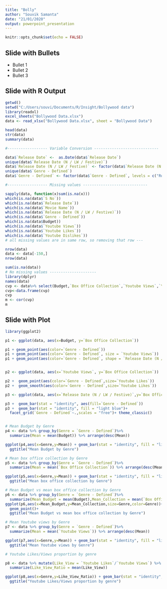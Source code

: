 ```yaml
---
title: "Bolly"
author: "Souvik Samanta"
date: "21/01/2020"
output: powerpoint_presentation
---
```


```r
knitr::opts_chunk$set(echo = FALSE)
```



## Slide with Bullets

- Bullet 1
- Bullet 2
- Bullet 3

## Slide with R Output

```r
getwd()
setwd("C:/Users/souvi/Documents/R/Insight/Bollywood data")
library(readxl)
excel_sheets("Bollywood Data.xlsx")
data <- read_xlsx("Bollywood Data.xlsx", sheet = "Bollywood Data")

head(data)
str(data)
summary(data)

#------------------ Variable Conversion -----------------------------

data$`Release Date` <-  as.Date(data$`Release Date`)
unique(data$`Release Date (N / LW / Festive)`)
data$`Release Date (N / LW / Festive)` <- factor(data$`Release Date (N / LW / Festive)`, levels = c("LW","N","HS","FS"), labels = c("Long weekend", "Normal", "Holiday season", "Festive season") )
unique(data$`Genre - Defined`)
data$`Genre - Defined` <- factor(data$`Genre - Defined`, levels = c("Romance" ,"Thriller","Comedy","Drama","Action"))

#------------------ Missing values -----------------------------

sapply(data, function(x)sum(is.na(x)))
which(is.na(data$`S No`))
which(is.na(data$`Release Date`))
which(is.na(data$`Movie Name`))
which(is.na(data$`Release Date (N / LW / Festive)`))
which(is.na(data$`Genre - Defined`))
which(is.na(data$Budget))
which(is.na(data$`Youtube Views`))
which(is.na(data$`Youtube Likes`))
which(is.na(data$`Youtube Dislikes`))
# all missing values are in same row, so removing that row ---

nrow(data)
data <- data[-150,]
nrow(data)

sum(is.na(data))
# No missing values ---------------------
library(dplyr)
names(data)
cvp <- data%>% select(Budget,`Box Office Collection`,`Youtube Views`,`Youtube Likes`,`Youtube Dislikes`)
cvp<-data.frame(cvp)
cvp
m <- cor(cvp)
m


```

## Slide with Plot

```r
library(ggplot2)

p1 <- ggplot(data, aes(x=Budget, y=`Box Office Collection`))

p1 + geom_point(aes(color=`Genre - Defined`))
p1 + geom_point(aes(color=`Genre - Defined`, size = `Youtube Views`))
p1 + geom_point(aes(color=`Genre - Defined`, shape = `Release Date (N / LW / Festive)`))


p2 <- ggplot(data, aes(x=`Youtube Views`, y=`Box Office Collection`))

p2 +  geom_point(aes(color=`Genre - Defined`,size=`Youtube Likes`))
p2 +  geom_smooth(aes(color=`Genre - Defined`,size=`Youtube Likes`))

p3 <- ggplot(data, aes(x=`Release Date (N / LW / Festive)`,y=`Box Office Collection`))

p3 +  geom_bar(stat = "identity", aes(fill=`Genre - Defined`))
p3 +  geom_bar(stat = "identity", fill = "light blue")+
  facet_grid(`Genre - Defined`~.,scales = "free")+ theme_classic()


# Mean Budget by Genre
p4 <- data %>% group_by(Genre = `Genre - Defined`)%>%
  summarize(Mean = mean(Budget)) %>% arrange(desc(Mean))

ggplot(p4,aes(x=Genre,y=Mean)) + geom_bar(stat = "identity", fill = "light blue")+
  ggtitle("Mean Budget by Genre")

# Mean box office collection by Genre
p5 <- data %>% group_by(Genre = `Genre - Defined`)%>%
  summarize(Mean = mean(`Box Office Collection`)) %>% arrange(desc(Mean))

ggplot(p5,aes(x=Genre,y=Mean)) + geom_bar(stat = "identity", fill = "light blue")+
  ggtitle("Mean box office collection by Genre")

# Mean Budget vs mean box office collection by Genre
p6 <- data %>% group_by(Genre = `Genre - Defined`)%>%
  summarize(Mean_Budget = mean(Budget),Mean_Collection = mean(`Box Office Collection`))
ggplot(p6,aes(x=Mean_Budget,y=Mean_Collection,size=Genre,color=Genre))+
  geom_point()+
  ggtitle("Mean Budget vs mean box office collection by Genre")

# Mean Youtube views by Genre
p7 <- data %>% group_by(Genre = `Genre - Defined`)%>%
  summarize(Mean = mean(`Youtube Views`)) %>% arrange(desc(Mean))

ggplot(p7,aes(x=Genre,y=Mean)) + geom_bar(stat = "identity", fill = "light blue")+
  ggtitle("Mean Youtube views by Genre")

# Youtube Likes/Views proportion by genre

p8 <- data %>% mutate(Like_View = `Youtube Likes`/`Youtube Views`) %>% group_by(Genre = `Genre - Defined`)%>%
  summarize(Like_View_Ratio = mean(Like_View))

ggplot(p8,aes(x=Genre,y=Like_View_Ratio)) + geom_bar(stat = "identity", fill = "light blue")+
  ggtitle("Youtube Likes/Views proportion by genre")


```

